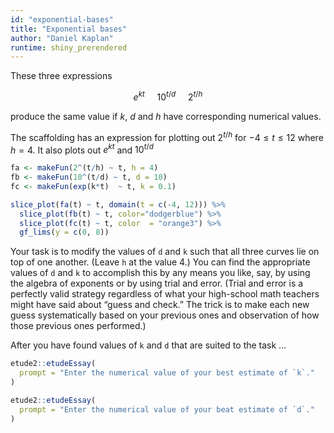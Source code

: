```yaml
---
id: "exponential-bases"
title: "Exponential bases"
author: "Daniel Kaplan"
runtime: shiny_prerendered
---
```


These three expressions 

$$e^{kt}\ \ \ \ \ 10^{t/d} \  \ \ \ \  2^{t/h}$$

produce the same value if $k$, $d$ and $h$ have corresponding numerical values.

::: {.scaffolding}
The scaffolding has an expression for plotting out  $2^{t/h}$ for $-4 \leq t \leq 12$ where $h = 4$. It also plots out $e^{kt}$ and $10^{t/d}$

```r
fa <- makeFun(2^(t/h) ~ t, h = 4)
fb <- makeFun(10^(t/d) ~ t, d = 10)
fc <- makeFun(exp(k*t)  ~ t, k = 0.1)

slice_plot(fa(t) ~ t, domain(t = c(-4, 12))) %>%
  slice_plot(fb(t) ~ t, color="dodgerblue") %>%
  slice_plot(fc(t) ~ t, color  = "orange3") %>%
  gf_lims(y = c(0, 8))
```
:::

Your task is to modify the values of `d` and `k` such that all three curves lie on top of one another. (Leave `h` at the value 4.) You can find the appropriate values of `d` and `k` to accomplish this by any means you like, say, by using the algebra of exponents or by using trial and error. (Trial and error is a perfectly valid strategy regardless of what your high-school math teachers might have said about "guess and check." The trick is to make each new guess systematically based on your previous ones and observation of how those previous ones performed.)

After you have found values of `k` and `d` that are suited to the task ...

```r
etude2::etudeEssay(
  prompt = "Enter the numerical value of your best estimate of `k`."
)
```

```r
etude2::etudeEssay(
  prompt = "Enter the numerical value of your beat estimate of `d`."
)
```
